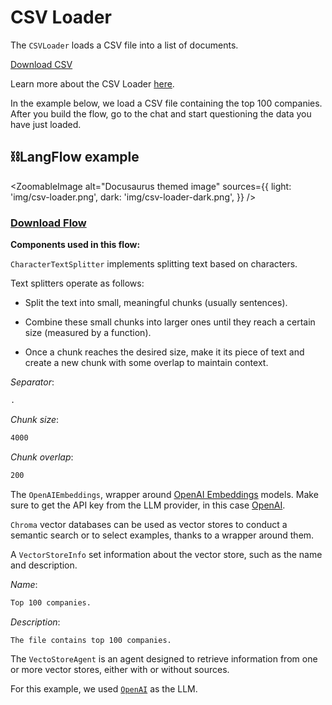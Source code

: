
# CSV Loader

The `CSVLoader` loads a CSV file into a list of documents.

[Download CSV](data/organizations-100.csv)

Learn more about the CSV Loader [here](https://python.langchain.com/en/latest/modules/indexes/document_loaders/examples/csv.html?highlight=CSV%20loader).

In the example below, we load a CSV file containing the top 100 companies. After you build the flow, go to the chat and start questioning the data you have just loaded.

## ⛓️LangFlow example

<ZoomableImage
  alt="Docusaurus themed image"
  sources={{
    light: 'img/csv-loader.png',
    dark: 'img/csv-loader-dark.png',
  }}
/>

 ### <a target="\_blank" href="json_files/CSV_Loader.json" download>Download Flow</a>

**Components used in this flow:**
 

`CharacterTextSplitter` implements splitting text based on characters.

Text splitters operate as follows:

- Split the text into small, meaningful chunks (usually sentences).

- Combine these small chunks into larger ones until they reach a certain size (measured by a function).

- Once a chunk reaches the desired size, make it its piece of text and create a new chunk with some overlap to maintain context.

*Separator*:

```txt
.
```

*Chunk size*:

```txt
4000
```

*Chunk overlap*:

```txt
200
```

The `OpenAIEmbeddings`, wrapper around [OpenAI Embeddings](https://platform.openai.com/docs/guides/embeddings/what-are-embeddings) models. Make sure to get the API key from the LLM provider, in this case [OpenAI](https://platform.openai.com/).

`Chroma` vector databases can be used as vector stores to conduct a semantic search or to select examples, thanks to a wrapper around them.

A `VectorStoreInfo` set information about the vector store, such as the name and description.

*Name*:

```txt
Top 100 companies.
```

*Description*:

```txt
The file contains top 100 companies.
```

The `VectoStoreAgent` is an agent designed to retrieve information from one or more vector stores, either with or without sources.

For this example, we used [`OpenAI`](https://platform.openai.com/) as the LLM.